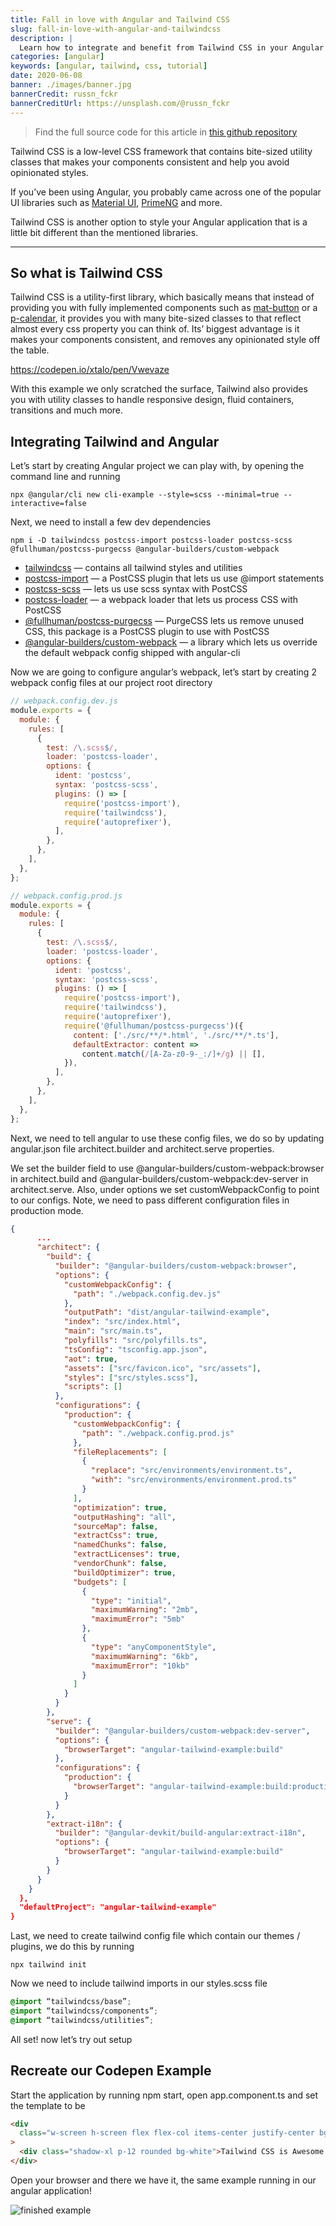 ```yaml
---
title: Fall in love with Angular and Tailwind CSS
slug: fall-in-love-with-angular-and-tailwindcss
description: |
  Learn how to integrate and benefit from Tailwind CSS in your Angular applications
categories: [angular]
keywords: [angular, tailwind, css, tutorial]
date: 2020-06-08
banner: ./images/banner.jpg
bannerCredit: russn_fckr
bannerCreditUrl: https://unsplash.com/@russn_fckr
---
```


> Find the full source code for this article in [this github repository](https://github.com/talohana/angular-tailwind-example)

Tailwind CSS is a low-level CSS framework that contains bite-sized utility classes that makes
your components consistent and help you avoid opinionated styles.

If you’ve been using Angular, you probably came across one of the
popular UI libraries such as [Material UI](https://material.angular.io/), [PrimeNG](https://www.primefaces.org/primeng/) and more.

Tailwind CSS is another option to style your Angular application that is a little bit different than the mentioned libraries.

---

## So what is Tailwind CSS

Tailwind CSS is a utility-first library, which basically means that instead of providing
you with fully implemented components such as [mat-button](https://material.angular.io/components/button/overview)
or a [p-calendar](https://www.primefaces.org/primeng/showcase/#/calendar),
it provides you with many bite-sized classes to that reflect almost every css property you can think of.
Its’ biggest advantage is it makes your components consistent, and removes any opinionated style off the table.

https://codepen.io/xtalo/pen/Vwevaze

With this example we only scratched the surface, Tailwind also provides you with utility classes to handle responsive design, fluid containers, transitions and much more.

## Integrating Tailwind and Angular

Let’s start by creating Angular project we can play with, by opening the command line and running

```shell
npx @angular/cli new cli-example --style=scss --minimal=true --interactive=false
```

Next, we need to install a few dev dependencies

```shell
npm i -D tailwindcss postcss-import postcss-loader postcss-scss @fullhuman/postcss-purgecss @angular-builders/custom-webpack
```

- [tailwindcss](https://www.npmjs.com/package/tailwindcss) — contains all tailwind styles and utilities
- [postcss-import](https://www.npmjs.com/package/postcss-import) — a PostCSS plugin that lets us use @import statements
- [postcss-scss](https://www.npmjs.com/package/postcss-scss) — lets us use scss syntax with PostCSS
- [postcss-loader](https://www.npmjs.com/package/postcss-loader) — a webpack loader that lets us process CSS with PostCSS
- [@fullhuman/postcss-purgecss](https://www.npmjs.com/package/@fullhuman/postcss-purgecss) — PurgeCSS lets us remove unused CSS, this package is a PostCSS plugin to use with PostCSS
- [@angular-builders/custom-webpack](https://www.npmjs.com/package/@angular-builders/custom-webpack) — a library which lets us override the default webpack config shipped with angular-cli

Now we are going to configure angular’s webpack, let’s start by creating 2 webpack config files at our project root directory

```js
// webpack.config.dev.js
module.exports = {
  module: {
    rules: [
      {
        test: /\.scss$/,
        loader: 'postcss-loader',
        options: {
          ident: 'postcss',
          syntax: 'postcss-scss',
          plugins: () => [
            require('postcss-import'),
            require('tailwindcss'),
            require('autoprefixer'),
          ],
        },
      },
    ],
  },
};
```

```js
// webpack.config.prod.js
module.exports = {
  module: {
    rules: [
      {
        test: /\.scss$/,
        loader: 'postcss-loader',
        options: {
          ident: 'postcss',
          syntax: 'postcss-scss',
          plugins: () => [
            require('postcss-import'),
            require('tailwindcss'),
            require('autoprefixer'),
            require('@fullhuman/postcss-purgecss')({
              content: ['./src/**/*.html', './src/**/*.ts'],
              defaultExtractor: content =>
                content.match(/[A-Za-z0-9-_:/]+/g) || [],
            }),
          ],
        },
      },
    ],
  },
};
```

Next, we need to tell angular to use these config files, we do so by updating angular.json file architect.builder and architect.serve properties.

We set the builder field to use @angular-builders/custom-webpack:browser in architect.build and @angular-builders/custom-webpack:dev-server
in architect.serve.
Also, under options we set customWebpackConfig to point to our configs.
Note, we need to pass different configuration files in production mode.

```json
{
      ...
      "architect": {
        "build": {
          "builder": "@angular-builders/custom-webpack:browser",
          "options": {
            "customWebpackConfig": {
              "path": "./webpack.config.dev.js"
            },
            "outputPath": "dist/angular-tailwind-example",
            "index": "src/index.html",
            "main": "src/main.ts",
            "polyfills": "src/polyfills.ts",
            "tsConfig": "tsconfig.app.json",
            "aot": true,
            "assets": ["src/favicon.ico", "src/assets"],
            "styles": ["src/styles.scss"],
            "scripts": []
          },
          "configurations": {
            "production": {
              "customWebpackConfig": {
                "path": "./webpack.config.prod.js"
              },
              "fileReplacements": [
                {
                  "replace": "src/environments/environment.ts",
                  "with": "src/environments/environment.prod.ts"
                }
              ],
              "optimization": true,
              "outputHashing": "all",
              "sourceMap": false,
              "extractCss": true,
              "namedChunks": false,
              "extractLicenses": true,
              "vendorChunk": false,
              "buildOptimizer": true,
              "budgets": [
                {
                  "type": "initial",
                  "maximumWarning": "2mb",
                  "maximumError": "5mb"
                },
                {
                  "type": "anyComponentStyle",
                  "maximumWarning": "6kb",
                  "maximumError": "10kb"
                }
              ]
            }
          }
        },
        "serve": {
          "builder": "@angular-builders/custom-webpack:dev-server",
          "options": {
            "browserTarget": "angular-tailwind-example:build"
          },
          "configurations": {
            "production": {
              "browserTarget": "angular-tailwind-example:build:production"
            }
          }
        },
        "extract-i18n": {
          "builder": "@angular-devkit/build-angular:extract-i18n",
          "options": {
            "browserTarget": "angular-tailwind-example:build"
          }
        }
      }
    }
  },
  "defaultProject": "angular-tailwind-example"
}
```

Last, we need to create tailwind config file which contain our themes / plugins, we do this by running

```shell
npx tailwind init
```

Now we need to include tailwind imports in our styles.scss file

```scss
@import “tailwindcss/base”;
@import “tailwindcss/components”;
@import “tailwindcss/utilities”;
```

All set! now let’s try out setup

## Recreate our Codepen Example

Start the application by running npm start, open app.component.ts and set the template to be

```html
<div
  class="w-screen h-screen flex flex-col items-center justify-center bg-red-300"
>
  <div class="shadow-xl p-12 rounded bg-white">Tailwind CSS is Awesome!</div>
</div>
```

Open your browser and there we have it, the same example running in our angular application!

![finished example](./images/final-example.png)
